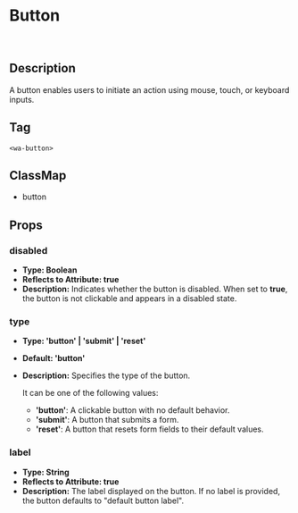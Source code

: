 

<Meta title="Atoms/Button" of={ButtonStories} />

# Button
&nbsp;
<Story />
&nbsp;

## Description

A button enables users to initiate an action using mouse, touch, or keyboard inputs.

## Tag

`<wa-button>`

## ClassMap
- button

## Props 

### disabled

- **Type: Boolean**
- **Reflects to Attribute: true**
- **Description:** Indicates whether the button is disabled. When set to **true**, the button is not clickable and appears in a disabled state.

### type

- **Type: 'button' | 'submit' | 'reset'**
- **Default: 'button'**
- **Description:** Specifies the type of the button. 

  It can be one of the following values:
  - **'button'**: A clickable button with no default behavior.
  - **'submit'**: A button that submits a form.
  - **'reset'**: A button that resets form fields to their default values.

### label

- **Type: String**
- **Reflects to Attribute: true**
- **Description:** The label displayed on the button. If no label is provided, the button defaults to "default button label".